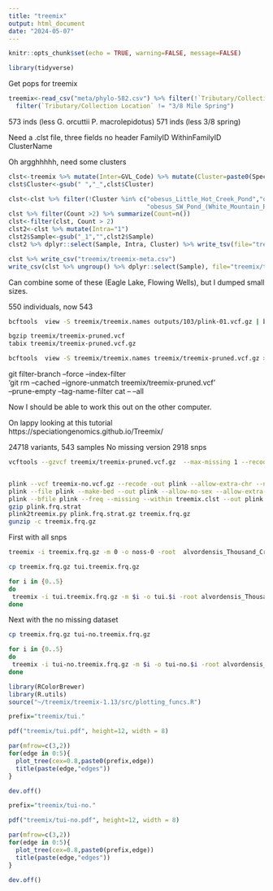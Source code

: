 ```yaml
---
title: "treemix"
output: html_document
date: "2024-05-07"
---
```


```r
knitr::opts_chunk$set(echo = TRUE, warning=FALSE, message=FALSE)
```


```r
library(tidyverse)
```

Get pops for treemix

```r
treemix<-read_csv("meta/phylo-582.csv") %>% filter(!`Tributary/Collection Location` %in% c("Cowhead Lake","Desert Discovery Pond")) %>%
  filter(`Tributary/Collection Location` != "3/8 Mile Spring")
```

573 inds (less G. orcuttii P. macrolepidotus)
571 inds (less 3/8 spring)

Need a .clst file,
three fields no header
FamilyID WithinFamilyID ClusterName

Oh argghhhhh, need some clusters

```r
clst<-treemix %>% mutate(Inter=GVL_Code) %>% mutate(Cluster=paste0(Species,"_",`Tributary/Collection Location`)) 
clst$Cluster<-gsub(" ","_",clst$Cluster)

clst<-clst %>% filter(!Cluster %in% c("obesus_Little_Hot_Creek_Pond","obesus_Little_Hot_Creek","obesus_Upper_Owens_Gorge","obesus_SE_Pond_(White_Mountain_Research_Center",
                                      "obesus_SW_Pond_(White_Mountain_Research_Center")) %>% group_by(Cluster) %>% mutate(Count=n())
clst %>% filter(Count >2) %>% summarize(Count=n())
clst<-filter(clst, Count > 2)
clst2<-clst %>% mutate(Intra="1")
clst2$Sample<-gsub("_1","",clst2$Sample)
clst2 %>% dplyr::select(Sample, Intra, Cluster) %>% write_tsv(file="treemix/treemix.clst", col_names = FALSE)

clst %>% write_csv("treemix/treemix-meta.csv")
write_csv(clst %>% ungroup() %>% dplyr::select(Sample), file="treemix/treemix.names", col_names=FALSE)

```





Can combine some of these (Eagle Lake, Flowing Wells), but I dumped small sizes.

550 individuals, now 543 

```sh
bcftools  view -S treemix/treemix.names outputs/103/plink-01.vcf.gz | bcftools +fill-tags | bcftools view -q 0.01:minor | bcftools +prune -m 0.20 -w 10000 > treemix/treemix-pruned.vcf

bgzip treemix/treemix-pruned.vcf
tabix treemix/treemix-pruned.vcf.gz

bcftools  view -S treemix/treemix.names treemix/treemix-pruned.vcf.gz > treemix/treemix-pruned.vcf
```

git filter-branch --force --index-filter \
  'git rm --cached --ignore-unmatch treemix/treemix-pruned.vcf' \
  --prune-empty --tag-name-filter cat -- --all
  
Now I should be able to work this out on the other computer.


On lappy looking at this tutorial https://speciationgenomics.github.io/Treemix/     

24718 variants, 543 samples No missing version 2918 snps
```sh
vcftools --gzvcf treemix/treemix-pruned.vcf.gz  --max-missing 1 --recode --stdout | gzip > treemix/treemix-no.vcf.gz


plink --vcf treemix-no.vcf.gz --recode -out plink --allow-extra-chr --noweb
plink --file plink --make-bed --out plink --allow-no-sex --allow-extra-chr # drop 0
plink --bfile plink --freq --missing --within treemix.clst --out plink --allow-no-sex --allow-extra-chr
gzip plink.frq.strat
plink2treemix.py plink.frq.strat.gz treemix.frq.gz 
gunzip -c treemix.frq.gz 
```


First with all snps
```sh
treemix -i treemix.frq.gz -m 0 -o noss-0 -root  alvordensis_Thousand_Creek_Gorge -global  -k 50  -noss > treemix_0_log

cp treemix.frq.gz tui.treemix.frq.gz
```


```sh
for i in {0..5}
do
 treemix -i tui.treemix.frq.gz -m $i -o tui.$i -root alvordensis_Thousand_Creek_Gorge -bootstrap -k 50 -noss > treemix_${i}_log &
done
```

Next with the no missing dataset 
```sh
cp treemix.frq.gz tui-no.treemix.frq.gz
```

```sh
for i in {0..5}
do
 treemix -i tui-no.treemix.frq.gz -m $i -o tui-no.$i -root alvordensis_Thousand_Creek_Gorge -bootstrap -k 50 -noss > treemix-no_${i}_log &
done
```

```r
library(RColorBrewer)
library(R.utils)
source("~/treemix/treemix-1.13/src/plotting_funcs.R")
```

```r
prefix="treemix/tui."

pdf("treemix/tui.pdf", height=12, width = 8)

par(mfrow=c(3,2))
for(edge in 0:5){
  plot_tree(cex=0.8,paste0(prefix,edge))
  title(paste(edge,"edges"))
}

dev.off()
```

```r
prefix="treemix/tui-no."

pdf("treemix/tui-no.pdf", height=12, width = 8)

par(mfrow=c(3,2))
for(edge in 0:5){
  plot_tree(cex=0.8,paste0(prefix,edge))
  title(paste(edge,"edges"))
}

dev.off()
```